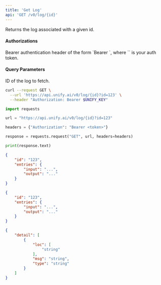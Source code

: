 ```yaml
---
title: 'Get Log'
api: 'GET /v0/log/{id}'
---
```

Returns the log associated with a given id.

#### Authorizations

<ParamField header="Authorization" type="string" required="true">
  Bearer authentication header of the form `Bearer <token>`, where `<token>` is your auth token.
</ParamField>

#### Query Parameters

<ParamField query="id" type="string" required="true">
ID of the log to fetch.
</ParamField>

<RequestExample>

```bash cURL
curl --request GET \
  --url 'https://api.unify.ai/v0/log/{id}?id=123' \
  --header "Authorization: Bearer $UNIFY_KEY"
```

```python Python
import requests

url = "https://api.unify.ai/v0/log/{id}?id=123"

headers = {"Authorization": "Bearer <token>"}

response = requests.request("GET", url, headers=headers)

print(response.text)
```

</RequestExample>
<ResponseExample>

```json 200
{
    "id": "123",
    "entries": {
        "input": "...",
        "output": "..."
    }
}
```

```json 404
{
    "id": "123",
    "entries": {
        "input": "...",
        "output": "..."
    }
}
```

```json 422
{
    "detail": [
        {
            "loc": [
                "string"
            ],
            "msg": "string",
            "type": "string"
        }
    ]
}
```

</ResponseExample>
